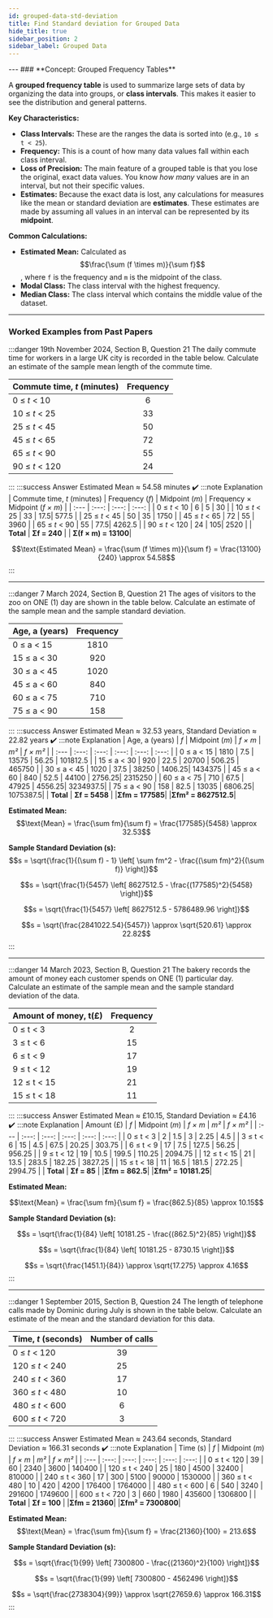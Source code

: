 ```yaml
---
id: grouped-data-std-deviation
title: Find Standard deviation for Grouped Data
hide_title: true
sidebar_position: 2
sidebar_label: Grouped Data
---
```


<ModuleBanner />
---
### **Concept: Grouped Frequency Tables**

A **grouped frequency table** is used to summarize large sets of data by organizing the data into groups, or **class intervals**. This makes it easier to see the distribution and general patterns.

**Key Characteristics:**
* **Class Intervals:** These are the ranges the data is sorted into (e.g., `10 ≤ t < 25`).
* **Frequency:** This is a count of how many data values fall within each class interval.
* **Loss of Precision:** The main feature of a grouped table is that you lose the original, exact data values. You know *how many* values are in an interval, but not their specific values.
* **Estimates:** Because the exact data is lost, any calculations for measures like the mean or standard deviation are **estimates**. These estimates are made by assuming all values in an interval can be represented by its **midpoint**.

**Common Calculations:**
* **Estimated Mean:** Calculated as $$\frac{\sum (f \times m)}{\sum f}$$, where `f` is the frequency and `m` is the midpoint of the class.
* **Modal Class:** The class interval with the highest frequency.
* **Median Class:** The class interval which contains the middle value of the dataset.

---
### **Worked Examples from Past Papers**

:::danger 19th November 2024, Section B, Question 21
The daily commute time for workers in a large UK city is recorded in the table below. Calculate an estimate of the sample mean length of the commute time.

| Commute time, *t* (minutes) | Frequency |
| :--- | :---: |
| 0 ≤ *t* < 10 | 6 |
| 10 ≤ *t* < 25 | 33 |
| 25 ≤ *t* < 45 | 50 |
| 45 ≤ *t* < 65 | 72 |
| 65 ≤ *t* < 90 | 55 |
| 90 ≤ *t* < 120 | 24 |
:::
:::success Answer
Estimated Mean ≈ 54.58 minutes ✔️
:::note Explanation
| Commute time, *t* (minutes) | Frequency (*f*) | Midpoint (*m*) | Frequency × Midpoint (*f × m*) |
| :--- | :---: | :---: | :---: |
| 0 ≤ *t* < 10 | 6 | 5 | 30 |
| 10 ≤ *t* < 25 | 33 | 17.5| 577.5 |
| 25 ≤ *t* < 45 | 50 | 35 | 1750 |
| 45 ≤ *t* < 65 | 72 | 55 | 3960 |
| 65 ≤ *t* < 90 | 55 | 77.5| 4262.5 |
| 90 ≤ *t* < 120 | 24 | 105| 2520 |
| **Total** | **Σf = 240** | | **Σ(f × m) = 13100**|

$$\text{Estimated Mean} = \frac{\sum (f \times m)}{\sum f} = \frac{13100}{240} \approx 54.58$$
:::


---
:::danger 7 March 2024, Section B, Question 21
The ages of visitors to the zoo on ONE (1) day are shown in the table below. Calculate an estimate of the sample mean and the sample standard deviation.

| Age, a (years) | Frequency |
| :--- | :---: |
| 0 ≤ a < 15 | 1810 |
| 15 ≤ a < 30 | 920 |
| 30 ≤ a < 45 | 1020 |
| 45 ≤ a < 60 | 840 |
| 60 ≤ a < 75 | 710 |
| 75 ≤ a < 90 | 158 |
:::
:::success Answer
Estimated Mean ≈ 32.53 years, Standard Deviation ≈ 22.82 years ✔️
:::note Explanation
| Age, a (years) | *f* | Midpoint (*m*) | *f × m* | *m²* | *f × m²* |
| :--- | :---: | :---: | :---: | :---: | :---: |
| 0 ≤ a < 15 | 1810 | 7.5 | 13575 | 56.25 | 101812.5 |
| 15 ≤ a < 30 | 920 | 22.5 | 20700 | 506.25 | 465750 |
| 30 ≤ a < 45 | 1020 | 37.5 | 38250 | 1406.25| 1434375 |
| 45 ≤ a < 60 | 840 | 52.5 | 44100 | 2756.25| 2315250 |
| 60 ≤ a < 75 | 710 | 67.5 | 47925 | 4556.25| 3234937.5|
| 75 ≤ a < 90 | 158 | 82.5 | 13035 | 6806.25| 1075387.5|
| **Total** | **Σf = 5458** | |**Σfm = 177585**| |**Σfm² = 8627512.5**|

**Estimated Mean:**
$$\text{Mean} = \frac{\sum fm}{\sum f} = \frac{177585}{5458} \approx 32.53$$

**Sample Standard Deviation (s):**$$s = \sqrt{\frac{1}{(\sum f) - 1} \left[ \sum fm^2 - \frac{(\sum fm)^2}{(\sum f)} \right]}$$

$$s = \sqrt{\frac{1}{5457} \left[ 8627512.5 - \frac{(177585)^2}{5458} \right]}$$

$$s = \sqrt{\frac{1}{5457} \left[ 8627512.5 - 5786489.96 \right]}$$

$$s = \sqrt{\frac{2841022.54}{5457}} \approx \sqrt{520.61} \approx 22.82$$
:::


---
:::danger 14 March 2023, Section B, Question 21
The bakery records the amount of money each customer spends on ONE (1) particular day. Calculate an estimate of the sample mean and the sample standard deviation of the data.

| Amount of money, t(£) | Frequency |
| :--- | :---: |
| 0 ≤ t < 3 | 2 |
| 3 ≤ t < 6 | 15 |
| 6 ≤ t < 9 | 17 |
| 9 ≤ t < 12 | 19 |
| 12 ≤ t < 15 | 21 |
| 15 ≤ t < 18 | 11 |
:::
:::success Answer
Estimated Mean ≈ £10.15, Standard Deviation ≈ £4.16 ✔️
:::note Explanation
| Amount (£) | *f* | Midpoint (*m*) | *f × m* | *m²* | *f × m²* |
| :--- | :---: | :---: | :---: | :---: | :---: |
| 0 ≤ t < 3 | 2 | 1.5 | 3 | 2.25 | 4.5 |
| 3 ≤ t < 6 | 15 | 4.5 | 67.5 | 20.25 | 303.75 |
| 6 ≤ t < 9 | 17 | 7.5 | 127.5 | 56.25 | 956.25 |
| 9 ≤ t < 12 | 19 | 10.5 | 199.5 | 110.25 | 2094.75 |
| 12 ≤ t < 15 | 21 | 13.5 | 283.5 | 182.25 | 3827.25 |
| 15 ≤ t < 18 | 11 | 16.5 | 181.5 | 272.25 | 2994.75 |
| **Total** | **Σf = 85** | |**Σfm = 862.5**| |**Σfm² = 10181.25**|

**Estimated Mean:**

$$\text{Mean} = \frac{\sum fm}{\sum f} = \frac{862.5}{85} \approx 10.15$$

**Sample Standard Deviation (s):**

$$s = \sqrt{\frac{1}{84} \left[ 10181.25 - \frac{(862.5)^2}{85} \right]}$$

$$s = \sqrt{\frac{1}{84} \left[ 10181.25 - 8730.15 \right]}$$

$$s = \sqrt{\frac{1451.1}{84}} \approx \sqrt{17.275} \approx 4.16$$
:::


---
:::danger 1 September 2015, Section B, Question 24
The length of telephone calls made by Dominic during July is shown in the table below. Calculate an estimate of the mean and the standard deviation for this data.

| Time, *t* (seconds) | Number of calls |
| :--- | :---: |
| 0 ≤ *t* < 120 | 39 |
| 120 ≤ *t* < 240 | 25 |
| 240 ≤ *t* < 360 | 17 |
| 360 ≤ *t* < 480 | 10 |
| 480 ≤ *t* < 600 | 6 |
| 600 ≤ *t* < 720 | 3 |
:::
:::success Answer
Estimated Mean ≈ 243.64 seconds, Standard Deviation ≈ 166.31 seconds ✔️
:::note Explanation
| Time (s) | *f* | Midpoint (*m*) | *f × m* | *m²* | *f × m²* |
| :--- | :---: | :---: | :---: | :---: | :---: |
| 0 ≤ t < 120 | 39 | 60 | 2340 | 3600 | 140400 |
| 120 ≤ t < 240 | 25 | 180 | 4500 | 32400 | 810000 |
| 240 ≤ t < 360 | 17 | 300 | 5100 | 90000 | 1530000 |
| 360 ≤ t < 480 | 10 | 420 | 4200 | 176400 | 1764000 |
| 480 ≤ t < 600 | 6 | 540 | 3240 | 291600 | 1749600 |
| 600 ≤ t < 720 | 3 | 660 | 1980 | 435600 | 1306800 |
| **Total** | **Σf = 100** | |**Σfm = 21360**| |**Σfm² = 7300800**|

**Estimated Mean:**
$$\text{Mean} = \frac{\sum fm}{\sum f} = \frac{21360}{100} = 213.6$$

**Sample Standard Deviation (s):**

$$s = \sqrt{\frac{1}{99} \left[ 7300800 - \frac{(21360)^2}{100} \right]}$$

$$s = \sqrt{\frac{1}{99} \left[ 7300800 - 4562496 \right]}$$

$$s = \sqrt{\frac{2738304}{99}} \approx \sqrt{27659.6} \approx 166.31$$
:::
